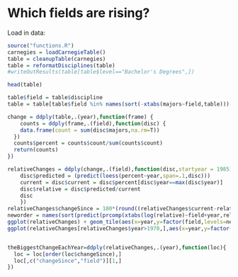 Which fields are rising?
========================

Load in data:
```r
source("functions.R")
carnegies = loadCarnegieTable()
table = cleanupTable(carnegies)
table = reformatDisciplines(table)
#writeOutResults(table[table$level=="Bachelor's Degrees",])
```


```r
head(table)

table$field = table$discipline
table = table[table$field %in% names(sort(-xtabs(majors~field,table)))[1:50],]

change = ddply(table,.(year),function(frame) {
    counts = ddply(frame,.(field),function(disc) {
    data.frame(count = sum(disc$majors,na.rm=T))
  })
  counts$percent = counts$count/sum(counts$count)
  return(counts)
})

relativeChanges = ddply(change,.(field),function(disc,startyear = 1985) {
    disc$predicted = (predict(loess(percent~year,span=.1,disc)))
    current = disc$current = disc$percent[disc$year==max(disc$year)]
    disc$relative = disc$predicted/current
    disc
    })
relativeChanges$changeSince = 100*(round((relativeChanges$current-relativeChanges$percent)/relativeChanges$percent,3))
neworder = names(sort(predict(prcomp(xtabs(log(relative)~field+year,relativeChanges)))[,1]))
ggplot(relativeChanges) + geom_tile(aes(x=year,y=factor(field,levels=neworder),fill=relative)) + scale_fill_gradient2(midpoint=1,low="blue",high="red")
ggplot(relativeChanges[relativeChanges$year>1970,],aes(x=year,y=factor(field,levels=neworder),fill=relative,label=changeSince)) + geom_tile() + scale_fill_gradient2(midpoint=1,low="blue",high="red") + geom_text(size=3) + labs(title="Relative status of past years as a baseline for present degrees in 50 fields:\ncolors how how large past percentages of all degrees were,\nand numbers in cells show the percentage change from that year to 2011 in the field")


theBiggestChangeEachYear=ddply(relativeChanges,.(year),function(loc){
  loc = loc[order(loc$changeSince),]
  loc[,c("changeSince","field")][1,]
})

```